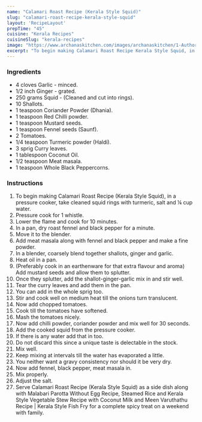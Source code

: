 ---
name: "Calamari Roast Recipe (Kerala Style Squid)"
slug: "calamari-roast-recipe-kerala-style-squid"
layout: 'RecipeLayout'
prepTime: "45"
cuisine: "Kerala Recipes"
cuisineSlug: "kerala-recipes"
image: "https://www.archanaskitchen.com/images/archanaskitchen/1-Author/Yeleena/Kerala_style_Squid_Calamari_Roast_original_edited.jpg"
excerpt: "To begin making Calamari Roast Recipe Kerala Style Squid, in a pressure cooker, take cleaned squid rings with turmeric, salt and ¼ cup water"
---

### Ingredients

- 4 cloves Garlic - minced.
- 1/2 inch Ginger - grated.
- 250 grams Squid - (Cleaned and cut into rings).
- 10 Shallots.
- 1 teaspoon Coriander Powder (Dhania).
- 1 teaspoon Red Chilli powder.
- 1 teaspoon Mustard seeds.
- 1 teaspoon Fennel seeds (Saunf).
- 2 Tomatoes.
- 1/4 teaspoon Turmeric powder (Haldi).
- 3 sprig Curry leaves.
- 1 tablespoon Coconut Oil.
- 1/2 teaspoon Meat masala.
- 1 teaspoon Whole Black Peppercorns.

### Instructions

1. To begin making Calamari Roast Recipe (Kerala Style Squid), in a pressure cooker, take cleaned squid rings with turmeric, salt and ¼ cup water.
1. Pressure cook for 1 whistle.
1. Lower the flame and cook for 10 minutes.
1. In a pan, dry roast fennel and black pepper for a minute.
1. Move it to the blender.
1. Add meat masala along with fennel and black pepper and make a fine powder.
1. In a blender, coarsely blend together shallots, ginger and garlic.
1. Heat oil in a pan.
1. (Preferably cook in an earthenware for that extra flavour and aroma) Add mustard seeds and allow them to splutter.
1. Once they splutter, add the shallot-ginger-garlic mix in and stir well.
1. Tear the curry leaves and add them in the pan.
1. You can add in the whole sprig too.
1. Stir and cook well on medium heat till the onions turn translucent.
1. Now add chopped tomatoes.
1. Cook till the tomatoes have softened.
1. Mash the tomatoes nicely.
1. Now add chilli powder, coriander powder and mix well for 30 seconds.
1. Add the cooked squid from the pressure cooker.
1. If there is any water add that in too.
1. Do not discard this since a unique taste is delectable in the stock.
1. Mix well.
1. Keep mixing at intervals till the water has evaporated a little.
1. You neither want a gravy consistency nor should it be very dry.
1. Now add fennel, black pepper, meat masala in.
1. Mix properly.
1. Adjust the salt.
1. Serve Calamari Roast Recipe (Kerala Style Squid) as a side dish along with Malabari Parotta Without Egg Recipe, Steamed Rice and Kerala Style Vegetable Stew Recipe with Coconut Milk and Meen Varuthathu Recipe | Kerala Style Fish Fry for a complete spicy treat on a weekend with family.
